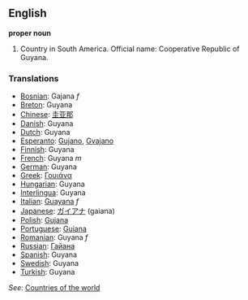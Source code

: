 ==English==

'''proper noun'''

# Country in South America. Official name: Cooperative Republic of Guyana.
===Translations===
*[[Bosnian]]: Gajana ''f''
*[[Breton]]: Guyana
*[[Chinese]]: [[圭亚那]]
*[[Danish]]: Guyana
*[[Dutch]]: Guyana
*[[Esperanto]]: [[Gujano]], [[Gvajano]]
*[[Finnish]]: Guyana
*[[French]]: Guyana ''m''
*[[German]]: Guyana
*[[Greek]]: [[Γουιάνα]]
*[[Hungarian]]: Guyana
*[[Interlingua]]: Guyana
*[[Italian]]: [[Guayana]] ''f''
*[[Japanese]]: [[ガイアナ]] (gaiana)
*[[Polish]]: [[Gujana]]
*[[Portuguese]]: [[Guiana]]
*[[Romanian]]: Guyana ''f''
*[[Russian]]: [[Гайана]]
*[[Spanish]]: Guyana
*[[Swedish]]: Guyana
*[[Turkish]]: Guyana

''See'': [[Countries of the world]]